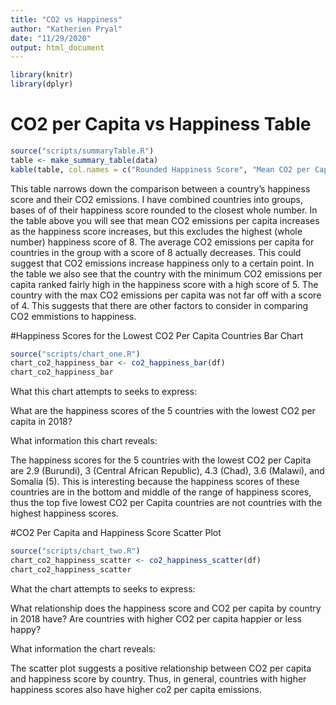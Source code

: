 ```yaml
---
title: "CO2 vs Happiness"
author: "Katherien Pryal"
date: "11/29/2020"
output: html_document
---
```


```r
library(knitr)
library(dplyr)
```

# CO2 per Capita vs Happiness Table

```r
source("scripts/summaryTable.R")
table <- make_summary_table(data)
kable(table, col.names = c("Rounded Happiness Score", "Mean CO2 per Capita", "Minimum CO2 per Capita", "Maximum CO2 per Capita"))
```
This table narrows down the comparison between a country's happiness score and 
their CO2 emissions. I have combined countries into groups, bases of of their
happiness score rounded to the closest whole number. In the table above you will 
see that mean CO2 emissions per capita increases as the happiness score 
increases, but this excludes the highest (whole number) happiness score of 8. 
The average CO2 emissions per capita for countries in the group with a score of
8 actually decreases. This could suggest that CO2 emissions increase happiness 
only to a certain point. In the table we also see that the country with the minimum CO2 emissions per capita ranked fairly high in the happiness score with a high score of 5. The country with the max CO2 emissions per capita was not far off with a score of 4. This suggests that there are other factors to consider in comparing CO2 emmistions to happiness. 

#Happiness Scores for the Lowest CO2 Per Capita Countries Bar Chart

```r
source("scripts/chart_one.R")
chart_co2_happiness_bar <- co2_happiness_bar(df)
chart_co2_happiness_bar
```
What this chart attempts to seeks to express: 

  What are the happiness scores of the 5 countries with 
  the lowest CO2 per capita in 2018? 


What information this chart reveals: 
  
  The happiness scores for the 5 countries with the lowest CO2 per Capita 
  are 2.9 (Burundi), 3 (Central African Republic), 4.3 (Chad), 3.6 (Malawi), 
  and Somalia (5). This is interesting because the happiness scores of these 
  countries are in the bottom and middle of the range of happiness scores, thus
  the top five lowest CO2 per Capita countries are not countries with the highest
  happiness scores.
  
#CO2 Per Capita and Happiness Score Scatter Plot

```r
source("scripts/chart_two.R")
chart_co2_happiness_scatter <- co2_happiness_scatter(df)
chart_co2_happiness_scatter
```

What the chart attempts to seeks to express: 
  
What relationship does the happiness score and CO2 per capita 
by country in 2018 have? Are countries with higher CO2 per capita happier or 
less happy?
  
What information the chart reveals: 

The scatter plot suggests a positive relationship between CO2 per
capita and happiness score by country. Thus, in general, countries with higher
happiness scores also have higher co2 per capita emissions.
